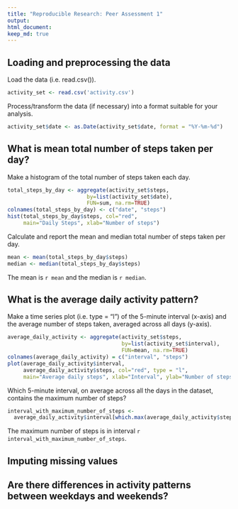 ```yaml
---
title: "Reproducible Research: Peer Assessment 1"
output:
html_document:
keep_md: true
---
```


## Loading and preprocessing the data
  
Load the data (i.e. read.csv()).
  
```r
activity_set <- read.csv('activity.csv')
```

Process/transform the data (if necessary) into a format suitable for your analysis.

```r
activity_set$date <- as.Date(activity_set$date, format = "%Y-%m-%d")
```

## What is mean total number of steps taken per day?

Make a histogram of the total number of steps taken each day.

```r
total_steps_by_day <- aggregate(activity_set$steps, 
                         by=list(activity_set$date), 
                         FUN=sum, na.rm=TRUE)
colnames(total_steps_by_day) <- c("date", "steps")
hist(total_steps_by_day$steps, col="red", 
     main="Daily Steps", xlab="Number of steps")
```

Calculate and report the mean and median total number of steps taken per day.

```r
mean <- mean(total_steps_by_day$steps)
median <- median(total_steps_by_day$steps)
``` 

The mean is `r mean` and the median is `r median`.

## What is the average daily activity pattern?

Make a time series plot (i.e. type = "l") of the 5-minute interval (x-axis) and the average number of steps taken, averaged across all days (y-axis).

```r
average_daily_activity <- aggregate(activity_set$steps, 
                                    by=list(activity_set$interval), 
                                    FUN=mean, na.rm=TRUE)
colnames(average_daily_activity) = c("interval", "steps")
plot(average_daily_activity$interval, 
     average_daily_activity$steps, col="red", type = "l", 
     main="Average daily steps", xlab="Interval", ylab="Number of steps")
```

Which 5-minute interval, on average across all the days in the dataset, contains the maximum number of steps?

```r
interval_with_maximum_number_of_steps <- 
  average_daily_activity$interval[which.max(average_daily_activity$steps)]
```

The maximum number of steps is in interval `r interval_with_maximum_number_of_steps`.

## Imputing missing values

## Are there differences in activity patterns between weekdays and weekends?
